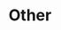 ---
title: Other
info: Discover tips and tricks for optimizing your experience, including user and workspace management, personalization settings, and navigation enhancements.
icon: IconTargetArrow
image: /images/user-guide/kanban-views/kanban.png
sectionInfo: A brief guide to grasp the basics of Twenty
---